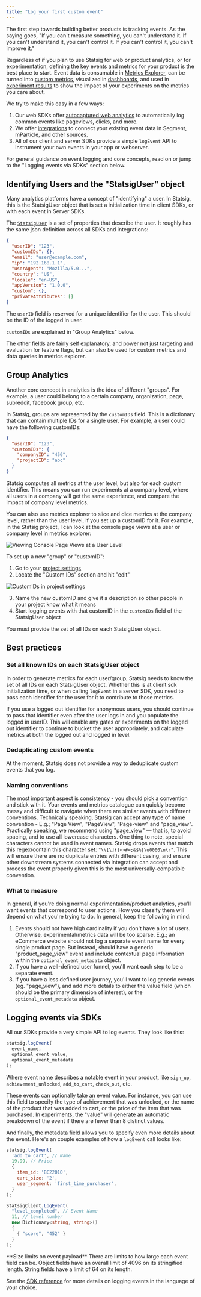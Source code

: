 ```yaml
---
title: "Log your first custom event"
---
```


The first step towards building better products is tracking events. As the saying goes, "If you can't measure something, you can't understand it. If you can't understand it, you can't control it. If you can't control it, you can't improve it."

Regardless of if you plan to use Statsig for web or product analytics, or for experimentation, defining the key events and metrics for your product is the best place to start. Event data is consumable in [Metrics Explorer](/product-analytics/overview), can be turned into [custom metrics](/metrics/how-metrics-work), visualized in [dashboards](/product-analytics/dashboards), and used in [experiment results](/metrics/pulse) to show the impact of your experiments on the metrics you care about.

We try to make this easy in a few ways:
1. Our web SDKs offer [autocaptured web analytics](/webanalytics/overview) to automatically log common events like pageviews, clicks, and more.
2. We offer [integrations](https://docs.statsig.com/integrations/introduction) to connect your existing event data in Segment, mParticle, and other sources.
3. All of our client and server SDKs provide a simple `logEvent` API to instrument your own events in your app or webserver.

For general guidance on event logging and core concepts, read on or jump to the "Logging events via SDKs" section below.

## Identifying Users and the "StatsigUser" object

Many analytics platforms have a concept of "identifying" a user. In Statsig, this is the StatsigUser object that is set a initialization time in client SDKs, or with each event in Server SDKs.

The [`StatsigUser`](/concepts/user) is a set of properties that describe the user. It roughly has the same json definition across all SDKs and integrations:

<CodeGroup>

```json StatsigUser Object
{
  "userID": "123",
  "customIDs": {},
  "email": "user@example.com",
  "ip": "192.168.1.1",
  "userAgent": "Mozilla/5.0...",
  "country": "US",
  "locale": "en-US",
  "appVersion": "1.0.0",
  "custom": {},
  "privateAttributes": []
}
```

</CodeGroup>

The `userID` field is reserved for a unique identifier for the user. This should be the ID of the logged in user.

`customIDs` are explained in "Group Analytics" below.

The other fields are fairly self explanatory, and power not just targeting and evaluation for feature flags, but can also be used for custom metrics and data queries in metrics explorer.

## Group Analytics

Another core concept in analytics is the idea of different "groups". For example, a user could belong to a certain company, organization, page, subreddit, facebook group, etc.

In Statsig, groups are represented by the `customIDs` field. This is a dictionary that can contain multiple IDs for a single user. For example, a user could have the following customIDs:

<CodeGroup>

```json Group Example
{
  "userID": "123",
  "customIDs": {
    "companyID": "456",
    "projectID": "abc"
  }
}
```

</CodeGroup>

Statsig computes all metrics at the user level, but also for each custom identifier. This means you can run experiments at a company level, where all users in a company will get the same experience, and compare the impact of company level metrics.

You can also use metrics explorer to slice and dice metrics at the company level, rather than the user level, if you set up a customID for it. For example, in the Statsig project, I can look at the console page views at a user or company level in metrics explorer:

<Frame>
  <img src="https://github.com/user-attachments/assets/67719f66-63cb-41c7-8d83-d2a567738a84" alt="Viewing Console Page Views at a User Level" />
</Frame>

To set up a new "group" or "customID":

1. Go to your [project settings](https://console.statsig.com/settings)
2. Locate the "Custom IDs" section and hit "edit"

<Frame>
  <img src="https://github.com/user-attachments/assets/e26cc341-13c2-4b78-898f-02d56bfc2474" alt="CustomIDs in project settings" />
</Frame>

3. Name the new customID and give it a description so other people in your project know what it means
4. Start logging events with that customID in the `customIDs` field of the StatsigUser object

<Note>
You must provide the set of all IDs on each StatsigUser object.
</Note>

## Best practices

### Set all known IDs on each StatsigUser object
In order to generate metrics for each user/group, Statsig needs to know the set of all IDs on each StatsigUser object. Whether this is at client sdk initialization time, or when calling `logEvent` in a server SDK, you need to pass each identifier for the user for it to contribute to those metrics.

If you use a logged out identifier for anonymous users, you should continue to pass that identifier even after the user logs in and you populate the logged in userID. This will enable any gates or experiments on the logged out identifier to continue to bucket the user appropriately, and calculate metrics at both the logged out and logged in level.

### Deduplicating custom events
At the moment, Statsig does not provide a way to deduplicate custom events that you log.

### Naming conventions

The most important aspect is consistency - you should pick a convention and stick with it. Your events and metrics catalogue can quickly become messy and difficult to navigate when there are similar events with different conventions. Technically speaking, Statsig can accept any type of name convention - E.g.; "Page View", "PageView", "Page-view" and "page_view". Practically speaking, we recommend using "page_view" — that is, to avoid spacing, and to use all lowercase characters. One thing to note, special characters cannot be used in event names. Statsig drops events that match this regex/contain this character set: `"\\[\]{}<>#=;&$%|\u0000\n\r"`. This will ensure there are no duplicate entries with different casing, and ensure other downstream systems connected via integration can accept and process the event properly given this is the most universally-compatible convention.

### What to measure

In general, if you're doing normal experimentation/product analytics, you'll want events that correspond to user actions. How you classify them will depend on what you're trying to do. In general, keep the following in mind:
1. Events should not have high cardinality if you don't have a lot of users. Otherwise, experimental/metrics data will be too sparse. E.g.; an eCommerce website should not log a separate event name for every single product page. But instead, should have a generic "product_page_view" event and include contextual page information within the `optional_event_metadata` object.
2. If you have a well-defined user funnel, you'll want each step to be a separate event.
3. If you have a less defined user journey, you'll want to log generic events (eg. "page_view"), and add more details to either the value field (which should be the primary dimension of interest), or the `optional_event_metadata` object.

## Logging events via SDKs

All our SDKs provide a very simple API to log events. They look like this:

<CodeGroup>

```js JavaScript
statsig.logEvent(
  event_name,
  optional_event_value,
  optional_event_metadata
);
```

</CodeGroup>

Where event name describes a notable event in your product, like `sign_up`, `achievement_unlocked`, `add_to_cart`, `check_out`, etc.

These events can optionally take an event value. For instance, you can use this field to specify the type of achievement that was unlocked, or the name of the product that was added to cart, or the price of the item that was purchased.
In experiments, the "value" will generate an automatic breakdown of the event if there are fewer than 8 distinct values.

And finally, the metadata field allows you to specify even more details about the event. Here's an couple examples of how a ```logEvent``` call looks like:

<CodeGroup>

```js JavaScript Example
statsig.logEvent(
  'add_to_cart', // Name
  19.99, // Price
  {
    item_id: 'BC22010',
    cart_size: '2',
    user_segment: 'first_time_purchaser',
  }
);
```

```csharp C# Example
StatsigClient.LogEvent(
  "level_completed", // Event Name
  11, // Level number
  new Dictionary<string, string>()
  {
    { "score", "452" }
  }
);
```

</CodeGroup>

<Info>
**Size limits on event payload**
There are limits to how large each event field can be.
Object fields have an overall limit of 4096 on its stringified length.
String fields have a limit of 64 on its length.
</Info>

See the [SDK reference](/sdks/getting-started) for more details on logging events in the language of your choice.